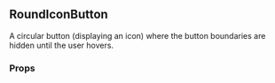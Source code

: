 

<Meta
  decorators={[withKnobs]}
  component={RoundIconButton}
  title="Buttons|RoundIconButton"
/>

<div style={{ position: 'relative', bottom: '20px' }}>

  ## RoundIconButton

  A circular button (displaying an icon) where the button boundaries are hidden until the user hovers.

  ### Props

  <div style={{ position: 'relative', bottom: '20px' }}>
    <Props of={RoundIconButton} />
  </div>

</div>
